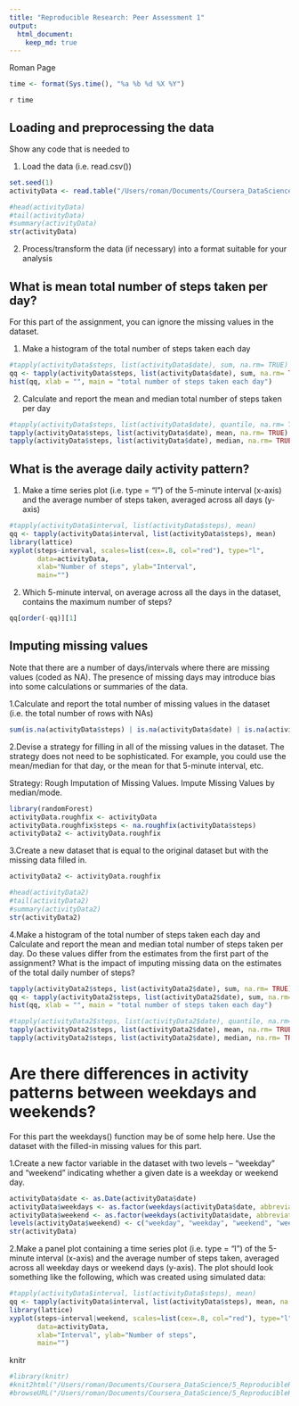 ```yaml
---
title: "Reproducible Research: Peer Assessment 1"
output: 
  html_document:
    keep_md: true
---
```


Roman Page
```r
time <- format(Sys.time(), "%a %b %d %X %Y")
```
`r time`

## Loading and preprocessing the data
        
Show any code that is needed to

1. Load the data (i.e. read.csv())

```r
set.seed(1)
activityData <- read.table("/Users/roman/Documents/Coursera_DataScience/5_ReproducibleResearch/data/activity.csv", header = TRUE, sep = ",", stringsAsFactors = FALSE)
```

```r
#head(activityData)
#tail(activityData)
#summary(activityData)
str(activityData)
```

2. Process/transform the data (if necessary) into a format suitable for your analysis

## What is mean total number of steps taken per day?

For this part of the assignment, you can ignore the missing values in the dataset.

1. Make a histogram of the total number of steps taken each day
```r
#tapply(activityData$steps, list(activityData$date), sum, na.rm= TRUE)
qq <- tapply(activityData$steps, list(activityData$date), sum, na.rm= TRUE)
hist(qq, xlab = "", main = "total number of steps taken each day")
```

2. Calculate and report the mean and median total number of steps taken per day
```r
#tapply(activityData$steps, list(activityData$date), quantile, na.rm= TRUE)
tapply(activityData$steps, list(activityData$date), mean, na.rm= TRUE)
tapply(activityData$steps, list(activityData$date), median, na.rm= TRUE)
```

## What is the average daily activity pattern?

1. Make a time series plot (i.e. type = "l") of the 5-minute interval (x-axis) and the average number of steps taken, averaged across all days (y-axis)
```r
#tapply(activityData$interval, list(activityData$steps), mean)
qq <- tapply(activityData$interval, list(activityData$steps), mean)
library(lattice)
xyplot(steps~interval, scales=list(cex=.8, col="red"), type="l",
       data=activityData,
       xlab="Number of steps", ylab="Interval",
       main="") 
```

2. Which 5-minute interval, on average across all the days in the dataset, contains the maximum number of steps?
```r
qq[order(-qq)][1]
```

## Imputing missing values

Note that there are a number of days/intervals where there are missing values (coded as NA). The presence of missing days may introduce bias into some calculations or summaries of the data.

1.Calculate and report the total number of missing values in the dataset (i.e. the total number of rows with NAs)
```r
sum(is.na(activityData$steps) | is.na(activityData$date) | is.na(activityData$interval))
```

2.Devise a strategy for filling in all of the missing values in the dataset. The strategy does not need to be sophisticated. For example, you could use the mean/median for that day, or the mean for that 5-minute interval, etc.

Strategy: Rough Imputation of Missing Values.
Impute Missing Values by median/mode. 

```r
library(randomForest)
activityData.roughfix <- activityData
activityData.roughfix$steps <- na.roughfix(activityData$steps)
activityData2 <- activityData.roughfix
```

3.Create a new dataset that is equal to the original dataset but with the missing data filled in.
```r
activityData2 <- activityData.roughfix
```

```r
#head(activityData2)
#tail(activityData2)
#summary(activityData2)
str(activityData2)
```

4.Make a histogram of the total number of steps taken each day and Calculate and report the mean and median total number of steps taken per day. Do these values differ from the estimates from the first part of the assignment? What is the impact of imputing missing data on the estimates of the total daily number of steps?
```r
tapply(activityData2$steps, list(activityData2$date), sum, na.rm= TRUE)
qq <- tapply(activityData2$steps, list(activityData2$date), sum, na.rm= TRUE)
hist(qq, xlab = "", main = "total number of steps taken each day")

#tapply(activityData2$steps, list(activityData2$date), quantile, na.rm= TRUE)
tapply(activityData2$steps, list(activityData2$date), mean, na.rm= TRUE)
tapply(activityData2$steps, list(activityData2$date), median, na.rm= TRUE)
```

# Are there differences in activity patterns between weekdays and weekends?

For this part the weekdays() function may be of some help here. Use the dataset with the filled-in missing values for this part.

1.Create a new factor variable in the dataset with two levels -- "weekday" and "weekend" indicating whether a given date is a weekday or weekend day.
```r
activityData$date <- as.Date(activityData$date)
activityData$weekdays <- as.factor(weekdays(activityData$date, abbreviate = FALSE))
activityData$weekend <- as.factor(weekdays(activityData$date, abbreviate = FALSE))
levels(activityData$weekend) <- c("weekday", "weekday", "weekend", "weekend", "weekday", "weekday", "weekday")
str(activityData)
```

2.Make a panel plot containing a time series plot (i.e. type = "l") of the 5-minute interval (x-axis) and the average number of steps taken, averaged across all weekday days or weekend days (y-axis). The plot should look something like the following, which was created using simulated data:
```r
#tapply(activityData$interval, list(activityData$steps), mean)
qq <- tapply(activityData$interval, list(activityData$steps), mean, na.rm=TRUE)
library(lattice)
xyplot(steps~interval|weekend, scales=list(cex=.8, col="red"), type="l",
       data=activityData,
       xlab="Interval", ylab="Number of steps",
       main="") 
````

knitr
```r
#library(knitr)
#knit2html("/Users/roman/Documents/Coursera_DataScience/5_ReproducibleResearch/PA1_template1.Rmd")
#browseURL("/Users/roman/Documents/Coursera_DataScience/5_ReproducibleResearch/PA1_template1.html")
```

